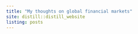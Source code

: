 ```yaml
---
title: "My thoughts on global financial markets"
site: distill::distill_website
listing: posts
---
```

